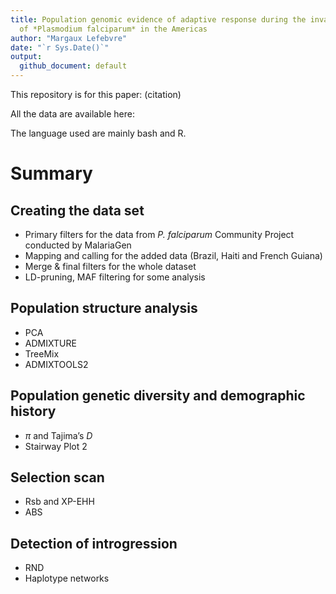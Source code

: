 ```yaml
---
title: Population genomic evidence of adaptive response during the invasion history
  of *Plasmodium falciparum* in the Americas
author: "Margaux Lefebvre"
date: "`r Sys.Date()`"
output: 
  github_document: default
---
```


This repository is for this paper: (citation)

All the data are available here:

The language used are mainly bash and R.

# Summary

## Creating the data set

* Primary filters for the data from *P. falciparum* Community Project conducted by MalariaGen
* Mapping and calling for the added data (Brazil, Haiti and French Guiana)
* Merge & final filters for the whole dataset
* LD-pruning, MAF filtering for some analysis

## Population structure analysis

* PCA
* ADMIXTURE
* TreeMix
* ADMIXTOOLS2

## Population genetic diversity and demographic history

* $\pi$ and Tajima's *D*
* Stairway Plot 2

## Selection scan

* Rsb and XP-EHH
* ABS

## Detection of introgression

* RND
* Haplotype networks

